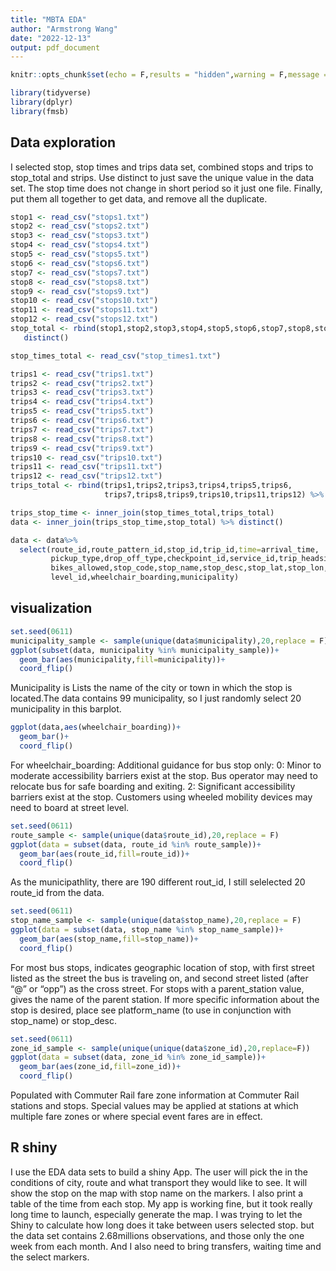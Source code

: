 ---
title: "MBTA EDA"
author: "Armstrong Wang"
date: "2022-12-13"
output: pdf_document
---

```{r setup, include=FALSE}
knitr::opts_chunk$set(echo = F,results = "hidden",warning = F,message = FALSE)
```

```{r}
library(tidyverse)
library(dplyr)
library(fmsb)
```


## Data exploration
I selected stop, stop times and trips data set, combined stops and trips to stop_total and strips. Use distinct to just save the unique value in the data set. The stop time does not change in short period so it just one file. Finally, put them all together to get data, and remove all the duplicate.
```{r}
stop1 <- read_csv("stops1.txt") 
stop2 <- read_csv("stops2.txt")
stop3 <- read_csv("stops3.txt")
stop4 <- read_csv("stops4.txt")
stop5 <- read_csv("stops5.txt")
stop6 <- read_csv("stops6.txt")
stop7 <- read_csv("stops7.txt")
stop8 <- read_csv("stops8.txt")
stop9 <- read_csv("stops9.txt")
stop10 <- read_csv("stops10.txt")
stop11 <- read_csv("stops11.txt")
stop12 <- read_csv("stops12.txt")
stop_total <- rbind(stop1,stop2,stop3,stop4,stop5,stop6,stop7,stop8,stop9,stop10,stop11,stop12) %>% 
   distinct()
```

```{r}
stop_times_total <- read_csv("stop_times1.txt")
```

```{r}
trips1 <- read_csv("trips1.txt")
trips2 <- read_csv("trips2.txt")
trips3 <- read_csv("trips3.txt")
trips4 <- read_csv("trips4.txt")
trips5 <- read_csv("trips5.txt")
trips6 <- read_csv("trips6.txt")
trips7 <- read_csv("trips7.txt")
trips8 <- read_csv("trips8.txt")
trips9 <- read_csv("trips9.txt")
trips10 <- read_csv("trips10.txt")
trips11 <- read_csv("trips11.txt")
trips12 <- read_csv("trips12.txt")
trips_total <- rbind(trips1,trips2,trips3,trips4,trips5,trips6,
                     trips7,trips8,trips9,trips10,trips11,trips12) %>% distinct()
```

```{r}
trips_stop_time <- inner_join(stop_times_total,trips_total)
data <- inner_join(trips_stop_time,stop_total) %>% distinct()
```


```{r}
data <- data%>% 
  select(route_id,route_pattern_id,stop_id,trip_id,time=arrival_time,
         pickup_type,drop_off_type,checkpoint_id,service_id,trip_headsign,
         bikes_allowed,stop_code,stop_name,stop_desc,stop_lat,stop_lon,zone_id,
         level_id,wheelchair_boarding,municipality)

```

## visualization


```{r}
set.seed(0611)
municipality_sample <- sample(unique(data$municipality),20,replace = F)
ggplot(subset(data, municipality %in% municipality_sample))+
  geom_bar(aes(municipality,fill=municipality))+
  coord_flip()
```
Municipality is Lists the name of the city or town in which the stop is located.The data contains 99 municipality, so I just randomly select 20 municipality in this barplot.

```{r}
ggplot(data,aes(wheelchair_boarding))+
  geom_bar()+
  coord_flip()
```
For wheelchair_boarding: Additional guidance for bus stop only:
0: Minor to moderate accessibility barriers exist at the stop. Bus operator may need to relocate bus for safe boarding and exiting.
2: Significant accessibility barriers exist at the stop. Customers using wheeled mobility devices may need to board at street level.

```{r}
set.seed(0611)
route_sample <- sample(unique(data$route_id),20,replace = F)
ggplot(data = subset(data, route_id %in% route_sample))+
  geom_bar(aes(route_id,fill=route_id))+
  coord_flip()
```
As the municipathlity, there are 190 different rout_id, I still selelected 20 route_id from the data.
```{r}
set.seed(0611)
stop_name_sample <- sample(unique(data$stop_name),20,replace = F)
ggplot(data = subset(data, stop_name %in% stop_name_sample))+
  geom_bar(aes(stop_name,fill=stop_name))+
  coord_flip()
```
For most bus stops, indicates geographic location of stop, with first street listed as the street the bus is traveling on, and second street listed (after "@" or "opp") as the cross street. For stops with a parent_station value, gives the name of the parent station. If more specific information about the stop is desired, place see platform_name (to use in conjunction with stop_name) or stop_desc.


```{r}
set.seed(0611)
zone_id_sample <- sample(unique(unique(data$zone_id),20,replace=F))
ggplot(data = subset(data, zone_id %in% zone_id_sample))+
  geom_bar(aes(zone_id,fill=zone_id))+
  coord_flip()

```
Populated with Commuter Rail fare zone information at Commuter Rail stations and stops. Special values may be applied at stations at which multiple fare zones or where special event fares are in effect. 


## R shiny
I use the EDA data sets to build a shiny App. The user will pick the in the conditions of city, route and what transport they would like to see. It will show the stop on the map with stop name on the markers. I also print a table of the time from each stop. My app is working fine, but it took really long time to launch, especially generate the map.
I was trying to let the Shiny to calculate how long does it take between users selected stop. but the data set contains 2.68millions observations, and those only the one week from each month. And I also need to bring transfers, waiting time and the select markers. 
